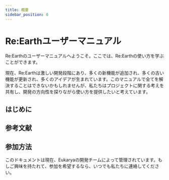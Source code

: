 ```yaml
---
title: 概要
sidebar_position: 0
---
```


# Re:Earthユーザーマニュアル

Re:Earthのユーザーマニュアルへようこそ。ここでは、Re:Earthの使い方を学ぶことができます。

現在、Re:Earthは激しい開発段階にあり、多くの新機能が追加され、多くの古い機能が更新され、多くのアイデアが生まれています。このマニュアルで全てを解決することはできないかもしれませんが、私たちはプロジェクトに関する考えを共有し、開発の方向性を探りながら使い方を提供したいと考えています。

## はじめに

<div class="margin-vert--lg">
  <Grid>
    <SimpleCard title="環境設定" link="/user-manual/1.0/getting-started/environment-setting/browser-setup"/>
    <SimpleCard title="最初のプロジェクトの作成" link="/user-manual/1.0/getting-started/making-your-first-project/overview"/>
    <SimpleCard title="Re:EarthのUIを理解する" link="/user-manual/1.0/getting-started/understanding-reearth-ui/overview"/>
  </Grid>
</div>

## 参考文献

<div class="margin-vert--lg">
  <Grid>
    <Card title="プロジェクト" link="/user-manual/project-and-workspace/project/overview" image="/img/user-manual/project.png"/>
    <Card title="ワークスペース" link="/user-manual/project-and-workspace/workspace/overview" image="/img/user-manual/workspace.png"/>
    <Card title="シーン" link="/user-manual/1.0/scene/ideas-of-scene" image="/img/user-manual/scene.png"/>
    <Card title="ウィジェット" link="/user-manual/1.0/widget/overview" image="/img/user-manual/widget.png"/>
    <Card title="プロパティ" link="/user-manual/1.0/property/overview" image="/img/user-manual/property.png"/>
    <Card title="インフォボックス" link="/user-manual/1.0/infobox/overview" image="/img/user-manual/infobox.png"/>
    <Card title="アセット" link="/user-manual/1.0/Asset/overview" image="/img/user-manual/asset.png"/>
    <Card title="インポート·エクスポート" link="/user-manual/1.0/import-and-export/importing-kml-geojson-and-gis-data" image="/img/user-manual/import-and-export.png"/>
    <Card title="公開" link="/user-manual/1.0/publication/overview" image="/img/user-manual/publication.png"/>
    <Card title="3Dデータ" link="/user-manual/1.0/three-d-data/3d-model" image="/img/user-manual/3d-data.png"/>
  </Grid>
</div>

## 参加方法

このドキュメントは現在、Eukaryaの開発チームによって管理されています。もしご興味を持たれて、参加を希望するなら、いつでも私たちに連絡してください。


